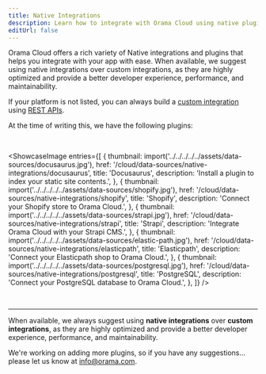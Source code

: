 ```yaml
---
title: Native Integrations
description: Learn how to integrate with Orama Cloud using native plugins.
editUrl: false
---
```


Orama Cloud offers a rich variety of Native integrations and plugins that helps you integrate with your app with ease. When available, we suggest using native integrations over custom integrations, as they are highly optimized and provide a better developer experience, performance, and maintainability.

If your platform is not listed, you can always build a [custom integration](/cloud/data-sources/custom-integrations) using [REST APIs](/cloud/data-sources/custom-integrations/rest-apis).

At the time of writing this, we have the following plugins:

<br />

<ShowcaseImage
  entries={[
    {
      thumbnail: import('../../../../../assets/data-sources/docusaurus.jpg'),
      href: '/cloud/data-sources/native-integrations/docusaurus',
      title: 'Docusaurus',
      description: 'Install a plugin to index your static site contents.',
    },
    {
      thumbnail: import('../../../../../assets/data-sources/shopify.jpg'),
      href: '/cloud/data-sources/native-integrations/shopify',
      title: 'Shopify',
      description: 'Connect your Shopify store to Orama Cloud.',
    },
    {
      thumbnail: import('../../../../../assets/data-sources/strapi.jpg'),
      href: '/cloud/data-sources/native-integrations/strapi',
      title: 'Strapi',
      description: 'Integrate Orama Cloud with your Strapi CMS.',
    },
    {
      thumbnail: import('../../../../../assets/data-sources/elastic-path.jpg'),
      href: '/cloud/data-sources/native-integrations/elasticpath',
      title: 'Elasticpath',
      description: 'Connect your Elasticpath shop to Orama Cloud.',
    },
	  {
		  thumbnail: import('../../../../../assets/data-sources/postgresql.jpg'),
		  href: '/cloud/data-sources/native-integrations/postgresql',
		  title: 'PostgreSQL',
		  description: 'Connect your PostgreSQL database to Orama Cloud.',
	  },
  ]}
/>

<br />

---

When available, we always suggest using **native integrations** over **custom integrations**, as they are highly optimized and provide a better developer experience, performance, and maintainability.

We're working on adding more plugins, so if you have any suggestions...<br />please let us know at [info@orama.com](mailto:info@orama.com).
